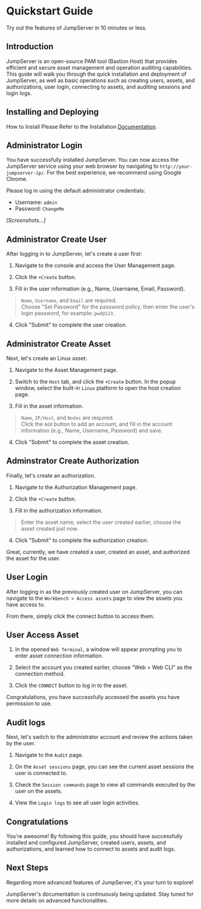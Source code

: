 # Quickstart Guide

Try out the features of JumpServer in 10 minutes or less.

## Introduction

JumpServer is an open-source PAM tool (Bastion Host) that provides efficient and secure asset management and operation auditing capabilities. This guide will walk you through the quick installation and deployment of JumpServer, as well as basic operations such as creating users, assets, and authorizations, user login, connecting to assets, and auditing sessions and login logs.



## Installing and Deploying

How to Install Please Refer to the Installation [Documentation](/docs/installation).


## Administrator Login

You have successfully installed JumpServer. You can now access the JumpServer service using your web browser by navigating to `http://your-jumpserver-ip/`. For the best experience, we recommend using Google Chrome.

Please log in using the default administrator credentials:
- Username: `admin`
- Password: `ChangeMe`

_[Screenshots...]_

## Administrator Create User

After logging in to JumpServer, let's create a user first:

1. Navigate to the console and access the User Management page.

2. Click the `+Create` button.

3. Fill in the user information (e.g., Name, Username, Email, Password).

> `Name`, `Username`, and `Email` are required. <br/>
> Choose "Set Password" for the password policy, then enter the user's login password, for example: `pwd@123`. 

4. Click "Submit" to complete the user creation.


## Administrator Create Asset

Next, let's create an Linux asset:

1. Navigate to the Asset Management page.

2. Switch to the `Host` tab, and click the `+Create` button. In the popup window, select the built-in `Linux` platform to open the host creation page.

3. Fill in the asset information.

> `Name`, `IP/Host`, and `Nodes` are required. <br/>
> Click the `Add` button to add an account, and fill in the account information (e.g., Name, Username, Password) and save.

4. Click "Submit" to complete the asset creation.


## Adminstrator Create Authorization

Finally, let's create an authorization.

1. Navigate to the Authorization Management page.

2. Click the `+Create` button.

3. Fill in the authorization information.

> Enter the asset name, select the user created earlier, choose the asset created just now.

4. Click "Submit" to complete the authorization creation.

Great, currently, we have created a user, created an asset, and authorized the asset for the user.

## User Login

After logging in as the previously created user on JumpServer, you can navigate to the `Workbench > Access assets` page to view the assets you have access to. 

From there, simply click the connect button to access them.

## User Access Asset

1. In the opened `Web Terminal`, a window will appear prompting you to enter asset connection information.

2. Select the account you created earlier, choose "Web > Web CLI" as the connection method. 

3. Click the `CONNECT` button to log in to the asset.

Congratulations, you have successfully accessed the assets you have permission to use.

## Audit logs

Next, let's switch to the administrator account and review the actions taken by the user.

1. Navigate to the `Audit` page.

2. On the `Asset sessions` page, you can see the current asset sessions the user is connected to.

3. Check the `Session commands` page to view all commands executed by the user on the assets.

4. View the `Login logs` to see all user login activities.


## Congratulations

You're awesome! By following this guide, you should have successfully installed and configured JumpServer, created users, assets, and authorizations, and learned how to connect to assets and audit logs.

## Next Steps

Regarding more advanced features of JumpServer, it's your turn to explore!

JumpServer's documentation is continuously being updated. Stay tuned for more details on advanced functionalities.

